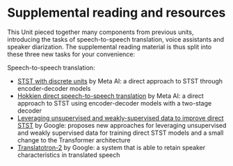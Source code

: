 # Supplemental reading and resources

This Unit pieced together many components from previous units, introducing the tasks of speech-to-speech translation, 
voice assistants and speaker diarization. The supplemental reading material is thus split into these three new tasks 
for your convenience:

Speech-to-speech translation:
* [STST with discrete units](https://ai.facebook.com/blog/advancing-direct-speech-to-speech-modeling-with-discrete-units/) by Meta AI: a direct approach to STST through encoder-decoder models
* [Hokkien direct speech-to-speech translation](https://ai.facebook.com/blog/ai-translation-hokkien/) by Meta AI: a direct approach to STST using encoder-decoder models with a two-stage decoder
* [Leveraging unsupervised and weakly-supervised data to improve direct STST](https://arxiv.org/abs/2203.13339) by Google: proposes new approaches for leveraging unsupervised and weakly supervised data for training direct STST models and a small change to the Transformer architecture
* [Translatotron-2](https://google-research.github.io/lingvo-lab/translatotron2/) by Google: a system that is able to retain speaker characteristics in translated speech

